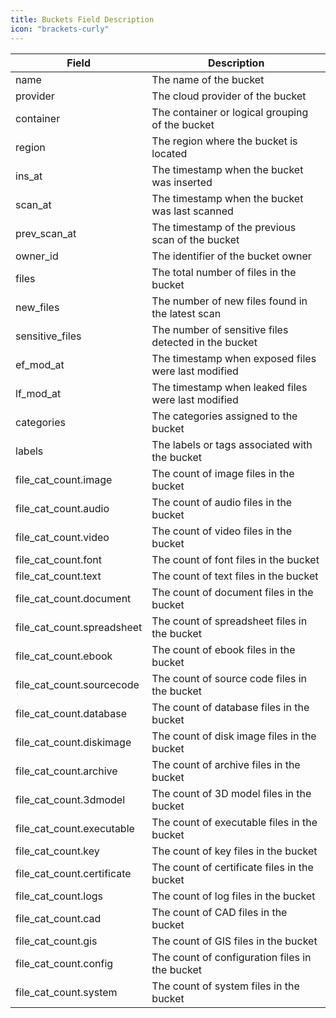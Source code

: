 ```yaml
---
title: Buckets Field Description
icon: "brackets-curly"
---
```


| Field                      | Description                                                        |
| -------------------------- | ------------------------------------------------------------------ |
| name                       | The name of the bucket                                             |
| provider                   | The cloud provider of the bucket                                   |
| container                  | The container or logical grouping of the bucket                    |
| region                     | The region where the bucket is located                             |
| ins_at                     | The timestamp when the bucket was inserted                         |
| scan_at                    | The timestamp when the bucket was last scanned                     |
| prev_scan_at               | The timestamp of the previous scan of the bucket                   |
| owner_id                   | The identifier of the bucket owner                                 |
| files                      | The total number of files in the bucket                            |
| new_files                  | The number of new files found in the latest scan                   |
| sensitive_files            | The number of sensitive files detected in the bucket               |
| ef_mod_at                  | The timestamp when exposed files were last modified                |
| lf_mod_at                  | The timestamp when leaked files were last modified                 |
| categories                 | The categories assigned to the bucket                              |
| labels                     | The labels or tags associated with the bucket                      |
| file_cat_count.image       | The count of image files in the bucket                             |
| file_cat_count.audio       | The count of audio files in the bucket                             |
| file_cat_count.video       | The count of video files in the bucket                             |
| file_cat_count.font        | The count of font files in the bucket                              |
| file_cat_count.text        | The count of text files in the bucket                              |
| file_cat_count.document    | The count of document files in the bucket                          |
| file_cat_count.spreadsheet | The count of spreadsheet files in the bucket                       |
| file_cat_count.ebook       | The count of ebook files in the bucket                             |
| file_cat_count.sourcecode  | The count of source code files in the bucket                       |
| file_cat_count.database    | The count of database files in the bucket                          |
| file_cat_count.diskimage   | The count of disk image files in the bucket                        |
| file_cat_count.archive     | The count of archive files in the bucket                           |
| file_cat_count.3dmodel     | The count of 3D model files in the bucket                          |
| file_cat_count.executable  | The count of executable files in the bucket                        |
| file_cat_count.key         | The count of key files in the bucket                               |
| file_cat_count.certificate | The count of certificate files in the bucket                       |
| file_cat_count.logs        | The count of log files in the bucket                               |
| file_cat_count.cad         | The count of CAD files in the bucket                               |
| file_cat_count.gis         | The count of GIS files in the bucket                               |
| file_cat_count.config      | The count of configuration files in the bucket                     |
| file_cat_count.system      | The count of system files in the bucket                            |
